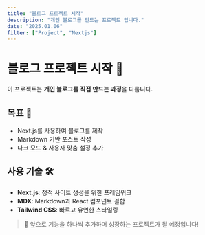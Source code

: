 ```yaml
---
title: "블로그 프로젝트 시작"
description: "개인 블로그를 만드는 프로젝트 입니다."
date: "2025.01.06"
filter: ["Project", "Nextjs"]
---
```


# 블로그 프로젝트 시작 🚀

이 프로젝트는 **개인 블로그를 직접 만드는 과정**을 다룹니다.

## 목표 🎯
- Next.js를 사용하여 블로그를 제작
- Markdown 기반 포스트 작성
- 다크 모드 & 사용자 맞춤 설정 추가

## 사용 기술 🛠
- **Next.js**: 정적 사이트 생성을 위한 프레임워크
- **MDX**: Markdown과 React 컴포넌트 결합
- **Tailwind CSS**: 빠르고 유연한 스타일링

> 🚧 앞으로 기능을 하나씩 추가하며 성장하는 프로젝트가 될 예정입니다!